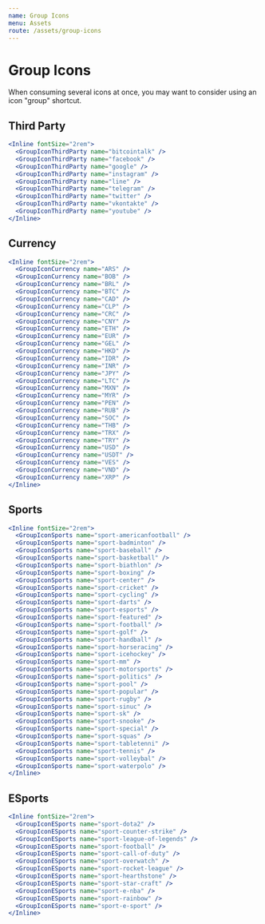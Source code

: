 ```yaml
---
name: Group Icons
menu: Assets
route: /assets/group-icons
---
```


# Group Icons

When consuming several icons at once, you may want to consider using an icon
"group" shortcut.

## Third Party

```jsx react-live
<Inline fontSize="2rem">
  <GroupIconThirdParty name="bitcointalk" />
  <GroupIconThirdParty name="facebook" />
  <GroupIconThirdParty name="google" />
  <GroupIconThirdParty name="instagram" />
  <GroupIconThirdParty name="line" />
  <GroupIconThirdParty name="telegram" />
  <GroupIconThirdParty name="twitter" />
  <GroupIconThirdParty name="vkontakte" />
  <GroupIconThirdParty name="youtube" />
</Inline>
```

## Currency

```jsx react-live
<Inline fontSize="2rem">
  <GroupIconCurrency name="ARS" />
  <GroupIconCurrency name="BOB" />
  <GroupIconCurrency name="BRL" />
  <GroupIconCurrency name="BTC" />
  <GroupIconCurrency name="CAD" />
  <GroupIconCurrency name="CLP" />
  <GroupIconCurrency name="CRC" />
  <GroupIconCurrency name="CNY" />
  <GroupIconCurrency name="ETH" />
  <GroupIconCurrency name="EUR" />
  <GroupIconCurrency name="GEL" />
  <GroupIconCurrency name="HKD" />
  <GroupIconCurrency name="IDR" />
  <GroupIconCurrency name="INR" />
  <GroupIconCurrency name="JPY" />
  <GroupIconCurrency name="LTC" />
  <GroupIconCurrency name="MXN" />
  <GroupIconCurrency name="MYR" />
  <GroupIconCurrency name="PEN" />
  <GroupIconCurrency name="RUB" />
  <GroupIconCurrency name="SOC" />
  <GroupIconCurrency name="THB" />
  <GroupIconCurrency name="TRX" />
  <GroupIconCurrency name="TRY" />
  <GroupIconCurrency name="USD" />
  <GroupIconCurrency name="USDT" />
  <GroupIconCurrency name="VES" />
  <GroupIconCurrency name="VND" />
  <GroupIconCurrency name="XRP" />
</Inline>
```

## Sports

```jsx react-live
<Inline fontSize="2rem">
  <GroupIconSports name="sport-americanfootball" />
  <GroupIconSports name="sport-badminton" />
  <GroupIconSports name="sport-baseball" />
  <GroupIconSports name="sport-basketball" />
  <GroupIconSports name="sport-biathlon" />
  <GroupIconSports name="sport-boxing" />
  <GroupIconSports name="sport-center" />
  <GroupIconSports name="sport-cricket" />
  <GroupIconSports name="sport-cycling" />
  <GroupIconSports name="sport-darts" />
  <GroupIconSports name="sport-esports" />
  <GroupIconSports name="sport-featured" />
  <GroupIconSports name="sport-football" />
  <GroupIconSports name="sport-golf" />
  <GroupIconSports name="sport-handball" />
  <GroupIconSports name="sport-horseracing" />
  <GroupIconSports name="sport-icehockey" />
  <GroupIconSports name="sport-mm" />
  <GroupIconSports name="sport-motorsports" />
  <GroupIconSports name="sport-politics" />
  <GroupIconSports name="sport-pool" />
  <GroupIconSports name="sport-popular" />
  <GroupIconSports name="sport-rugby" />
  <GroupIconSports name="sport-sinuc" />
  <GroupIconSports name="sport-sk" />
  <GroupIconSports name="sport-snooke" />
  <GroupIconSports name="sport-special" />
  <GroupIconSports name="sport-squas" />
  <GroupIconSports name="sport-tabletenni" />
  <GroupIconSports name="sport-tennis" />
  <GroupIconSports name="sport-volleybal" />
  <GroupIconSports name="sport-waterpolo" />
</Inline>
```

## ESports

```jsx react-live
<Inline fontSize="2rem">
  <GroupIconESports name="sport-dota2" />
  <GroupIconESports name="sport-counter-strike" />
  <GroupIconESports name="sport-league-of-legends" />
  <GroupIconESports name="sport-football" />
  <GroupIconESports name="sport-call-of-duty" />
  <GroupIconESports name="sport-overwatch" />
  <GroupIconESports name="sport-rocket-league" />
  <GroupIconESports name="sport-hearthstone" />
  <GroupIconESports name="sport-star-craft" />
  <GroupIconESports name="sport-e-nba" />
  <GroupIconESports name="sport-rainbow" />
  <GroupIconESports name="sport-e-sport" />
</Inline>
```
